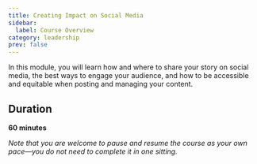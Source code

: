 ```yaml
---
title: Creating Impact on Social Media
sidebar:
  label: Course Overview
category: leadership
prev: false
---
```


In this module, you will learn how and where to share your story on social media, the best ways to engage your audience, and how to be accessible and equitable when posting and managing your content.

## Duration

**60 minutes**

_Note that you are welcome to pause and resume the course as your own pace—you do not need to complete it in one sitting._
